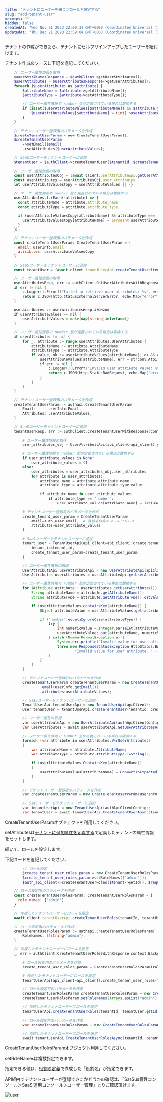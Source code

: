 ```yaml
---
title: "テナントにユーザーを紐づけロールを設定する"
slug: "add-tenant-user"
excerpt: ""
hidden: false
createdAt: "Wed Nov 01 2023 22:00:34 GMT+0000 (Coordinated Universal Time)"
updatedAt: "Thu Dec 21 2023 22:59:04 GMT+0000 (Coordinated Universal Time)"
---
```


テナントの作成ができたら、テナントにセルフサインアップしたユーザーを紐付けます。

テナント作成のソースに下記を追記してください。

<Tabs>
<TabItem value="php" label="PHP">

```php
    // ユーザー属性情報を取得
    $userAttributesResponse = $authClient->getUserAttributes();
    $userAttributes = $userAttributesResponse->getUserAttributes();
    foreach ($userAttributes as $attribute) {
        $attributeName = $attribute->getAttributeName();
        $attributeType = $attribute->getAttributeType();

        // ユーザー属性情報で number 型が定義されている場合は置換する
        if (isset($userAttributeValues[$attributeName]) && $attributeType === 'number') {
            $userAttributeValues[$attributeName] = (int) $userAttributeValues[$attributeName];
        }
    }

    // テナントユーザー登録用のパラメータを作成
    $createTenantUserParam = new CreateTenantUserParam();
    $createTenantUserParam
        ->setEmail($email)
        ->setAttributes($userAttributeValues);

    // SaaSユーザーをテナントユーザーに追加
    $tenantUser = $authClient->createTenantUser($tenantId, $createTenantUserParam);
```

</TabItem>

<TabItem value="nodejs" label="Node.js">

```js
    // ユーザー属性情報の取得
    const userAttributesObj = (await client.userAttributeApi.getUserAttributes()).data
    const userAttributes = userAttributesObj.user_attributes
    let userAttributeValuesCopy = userAttributeValues || {}

    // ユーザー属性情報で number 型が定義されている場合は置換する
    userAttributes.forEach((attribute) => {
      const attributeName = attribute.attribute_name
      const attributeType = attribute.attribute_type

      if (userAttributeValuesCopy[attributeName] && attributeType === 'number') {
        userAttributeValuesCopy[attributeName] = parseInt(userAttributeValuesCopy[attributeName], 10);
      }
    });

    // テナントユーザー登録用のパラメータを作成
    const createTenantUserParam: CreateTenantUserParam = {
      email: userInfo.email,
      attributes: userAttributeValuesCopy
    }

    // SaaSユーザーをテナントユーザーに追加
    const tenantUser = (await client.tenantUserApi.createTenantUser(tenantId, createTenantUserParam)).data
```

</TabItem>

<TabItem value="go" label="Go">

```go
    // ユーザー属性情報の取得
    userAttributesResp, err := authClient.GetUserAttributesWithResponse(context.Background())
    if err != nil {
        c.Logger().Errorf("Failed to retrieve user attributes: %v", err)
        return c.JSON(http.StatusInternalServerError, echo.Map{"error": "Failed to retrieve user attributes"})
    }

    userAttributes := userAttributesResp.JSON200
    if userAttributeValues == nil {
        userAttributeValues = make(map[string]interface{})
    }

    // ユーザー属性情報で number 型が定義されている場合は置換する
    if userAttributes != nil {
        for _, attribute := range userAttributes.UserAttributes {
            attributeName := attribute.AttributeName
            attributeType := attribute.AttributeType
            if value, ok := userAttributeValues[attributeName]; ok && attributeType == "number" {
                userAttributeValues[attributeName], err = strconv.Atoi(value.(string))
                if err != nil {
                    c.Logger().Errorf("Invalid user attribute value: %v", err)
                    return c.JSON(http.StatusBadRequest, echo.Map{"error": "Invalid user attribute value"})
                }
            }
        }
    }

    // テナントユーザー登録用のパラメータを作成
    createTenantUserParam := authapi.CreateTenantUserParam{
        Email:      userInfo.Email,
        Attributes: userAttributeValues,
    }

    // SaaSユーザーをテナントユーザーに追加
    tenantUserResp, err := authClient.CreateTenantUserWithResponse(context.Background(), tenantID, createTenantUserParam)
```

</TabItem>

<TabItem value="python" label="Python">

```python
        # ユーザー属性情報の取得
        user_attributes_obj = UserAttributeApi(api_client=api_client).get_user_attributes()

        # ユーザー属性情報で number 型が定義されている場合は置換する
        if user_attribute_values is None:
            user_attribute_values = {}
        else:
            user_attributes = user_attributes_obj.user_attributes
            for attribute in user_attributes:
                attribute_name = attribute.attribute_name
                attribute_type = attribute.attribute_type.value

                if attribute_name in user_attribute_values:
                    if attribute_type == "number":
                        user_attribute_values[attribute_name] = int(user_attribute_values[attribute_name])

        # テナントユーザー登録用のパラメータを作成
        create_tenant_user_param = CreateTenantUserParam(
            email=auth_user.email,  # 登録者自身のメールアドレス
            attributes=user_attribute_values
        )

        # SaaSユーザーをテナントユーザーに追加
        tenant_user = TenantUserApi(api_client=api_client).create_tenant_user(
            tenant_id=tenant_id,
            create_tenant_user_param=create_tenant_user_param
        )
```

</TabItem>

<TabItem value="java" label="Java">

```java
        // ユーザー属性情報の取得
        UserAttributeApi userAttributeApi = new UserAttributeApi(apiClient);
        UserAttributes userAttributes = userAttributeApi.getUserAttributes();

        // ユーザー属性情報で number 型が定義されている場合は置換する
        for (Attribute attribute : userAttributes.getUserAttributes()) {
            String attributeName = attribute.getAttributeName();
            String attributeType = attribute.getAttributeType().getValue();

            if (userAttributeValues.containsKey(attributeName)) {
                Object attributeValue = userAttributeValues.get(attributeName);

                if ("number".equalsIgnoreCase(attributeType)) {
                    try {
                        int numericValue = Integer.parseInt(attributeValue.toString());
                        userAttributeValues.put(attributeName, numericValue);
                    } catch (NumberFormatException e) {
                        System.err.println("Invalid value for user attribute: " + attributeName);
                        throw new ResponseStatusException(HttpStatus.BAD_REQUEST,
                                "Invalid value for user attribute: " + attributeName);
                    }
                }
            }
        }

        // テナントユーザー登録用のパラメータを作成
        CreateTenantUserParam createTenantUserParam = new CreateTenantUserParam()
                .email(userInfo.getEmail())
                .attributes(userAttributeValues);

        // SaaSユーザーをテナントユーザーに追加
        TenantUserApi tenantUserApi = new TenantUserApi(apiClient);
        User tenantUser = tenantUserApi.createTenantUser(tenantId, createTenantUserParam);
```

</TabItem>

<TabItem value="csharp" label="C#">

```csharp
        // ユーザー属性の取得
        var userAttributeApi = new UserAttributeApi(authApiClientConfig);
        var userAttributes = await userAttributeApi.GetUserAttributesAsync();

        // ユーザー属性情報で number 型が定義されている場合は置換する
        foreach (var attribute in userAttributes.VarUserAttributes)
        {
            var attributeName = attribute.AttributeName;
            var attributeType = attribute.AttributeType.ToString();

            if (userAttributeValues.ContainsKey(attributeName))
            {
                userAttributeValues[attributeName] = ConvertToExpectedType(userAttributeValues[attributeName], attributeType);
            }
        }

        // テナントユーザー登録用のパラメータを作成
        var createTenantUserParam = new CreateTenantUserParam(userInfo.Email, userAttributeValues);

        // SaaSユーザーをテナントユーザーに追加
        var tenantUserApi = new TenantUserApi(authApiClientConfig);
        var tenantUser = await tenantUserApi.CreateTenantUserAsync(tenantId, createTenantUserParam);
```

</TabItem>
</Tabs>

CreateTenantUserParamオブジェクトを利用してください。

setAttributesは<a href="/ja/docs/tutorial/prepare-saas-platform#テナントに追加属性を定義する" target="_blank">テナントに追加属性を定義する</a>で定義したテナントの属性情報をセットします。

続いて、ロールを設定します。

下記コードを追記してください。

<Tabs>
<TabItem value="php" label="PHP">

```php
        // ロール設定
        $create_tenant_user_roles_param = new CreateTenantUserRolesParam();
        $create_tenant_user_roles_param->setRoleNames(['admin']);
        $auth_api_client->createTenantUserRoles($tenant->getId(), $request['userinfo']['id'], getenv('DEFAULT_SAASUSER_ENV'), $create_tenant_user_roles_param);
```

</TabItem>

<TabItem value="nodejs" label="Node.js">

```js
    // ロール設定用のパラメータを作成
    const createTenantUserRolesParam: CreateTenantUserRolesParam = {
      role_names: ['admin']
    }

    // 作成したテナントユーザーにロールを設定
    await client.tenantUserApi.createTenantUserRoles(tenantId, tenantUser.id, 3, createTenantUserRolesParam)
```

</TabItem>

<TabItem value="go" label="Go">

```go
    // ロール設定用のパラメータを作成
    createTenantUserRolesParam := authapi.CreateTenantUserRolesParam{
        RoleNames: []string{"admin"},
    }

    // 作成したテナントユーザーにロールを設定
    _, err = authClient.CreateTenantUserRolesWithResponse(context.Background(), tenantID, tenantUserResp.JSON201.Id, 3, createTenantUserRolesParam)
```

</TabItem>

<TabItem value="python" label="Python">

```python
        # ロール設定用のパラメータを作成
        create_tenant_user_roles_param = CreateTenantUserRolesParam(role_names=["admin"])

        # 作成したテナントユーザーにロールを設定
        TenantUserApi(api_client=api_client).create_tenant_user_roles(tenant_id=tenant_id, user_id=tenant_user.id, env_id=3, create_tenant_user_roles_param=create_tenant_user_roles_param)
```

</TabItem>

<TabItem value="java" label="Java">

```java
        // ロール設定用のパラメータを作成
        CreateTenantUserRolesParam createTenantUserRolesParam = new CreateTenantUserRolesParam();
        createTenantUserRolesParam.setRoleNames(Arrays.asList("admin"));

        // 作成したテナントユーザーにロールを設定
        tenantUserApi.createTenantUserRoles(tenantId, tenantUser.getId(), 3, createTenantUserRolesParam);
```

</TabItem>

<TabItem value="csharp" label="C#">

```csharp
        // ロール設定用のパラメータを作成
        var createTenantUserRolesParam = new CreateTenantUserRolesParam(new List<string> { "admin" });

        // 作成したテナントユーザーにロールを設定
        await tenantUserApi.CreateTenantUserRolesAsync(tenantId, tenantUser.Id, 3, createTenantUserRolesParam);
```

</TabItem>
</Tabs>

CreateTenantUserRolesParamオブジェクト利用してください。

setRoleNamesは複数指定できます。

指定できる値は、<a href="/ja/docs/tutorial/prepare-saas-platform#役割の定義" target="_blank">役割の定義</a>で作成した「役割名」が指定できます。

API経由でテナントユーザーが登録できたかどうかの確認は、「SaaSus管理コンソール＞SaaS 運用コンソール＞ユーザー管理」よりご確認頂けます。

![user](/ja/img/usecase/about-saas-user-accounts/add-tenant-user/user.png)
